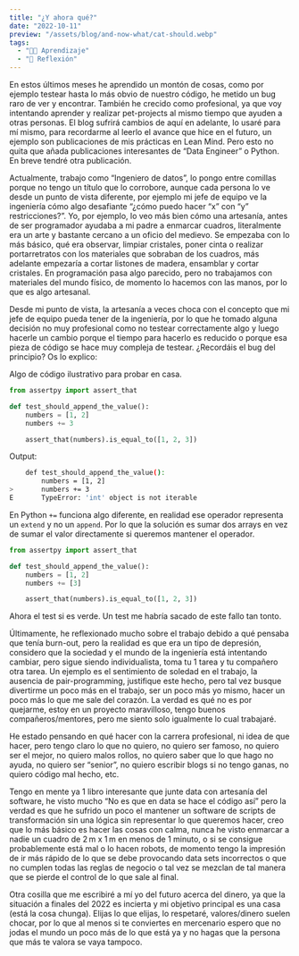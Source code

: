 ```yaml
---
title: "¿Y ahora qué?"
date: "2022-10-11"
preview: "/assets/blog/and-now-what/cat-should.webp"
tags:
  - "👨‍💻 Aprendizaje"
  - "🧠 Reflexión"
---
```


En estos últimos meses he aprendido un montón de cosas, como por ejemplo testear
hasta lo más obvio de nuestro código, he metido un bug raro de ver y encontrar.
También he crecido como profesional, ya que voy intentando aprender y realizar
pet-projects al mismo tiempo que ayuden a otras personas. El blog sufrirá
cambios de aquí en adelante, lo usaré para mí mismo, para recordarme al leerlo
el avance que hice en el futuro, un ejemplo son publicaciones de mis prácticas
en Lean Mind. Pero esto no quita que añada publicaciones interesantes de “Data
Engineer” o Python. En breve tendré otra publicación.

Actualmente, trabajo como “Ingeniero de datos”, lo pongo entre comillas porque
no tengo un título que lo corrobore, aunque cada persona lo ve desde un punto de
vista diferente, por ejemplo mi jefe de equipo ve la ingeniería cómo algo
desafiante “¿cómo puedo hacer “x” con “y” restricciones?”. Yo, por ejemplo, lo
veo más bien cómo una artesanía, antes de ser programador ayudaba a mi padre a
enmarcar cuadros, literalmente era un arte y bastante cercano a un oficio del
medievo. Se empezaba con lo más básico, qué era observar, limpiar cristales,
poner cinta o realizar portarretratos con los materiales que sobraban de los
cuadros, más adelante empezaría a cortar listones de madera, ensamblar y cortar
cristales. En programación pasa algo parecido, pero no trabajamos con materiales
del mundo físico, de momento lo hacemos con las manos, por lo que es algo
artesanal.

Desde mi punto de vista, la artesanía a veces choca con el concepto que mi jefe
de equipo pueda tener de la ingeniería, por lo que he tomado alguna decisión no
muy profesional como no testear correctamente algo y luego hacerle un cambio
porque el tiempo para hacerlo es reducido o porque esa pieza de código se hace
muy compleja de testear. ¿Recordáis el bug del principio? Os lo explico:

Algo de código ilustrativo para probar en casa.

```python
from assertpy import assert_that

def test_should_append_the_value():
    numbers = [1, 2]
    numbers += 3

    assert_that(numbers).is_equal_to([1, 2, 3])
```

Output:

```bash
    def test_should_append_the_value():
        numbers = [1, 2]
>       numbers += 3
E       TypeError: 'int' object is not iterable
```

En Python `+=` funciona algo diferente, en realidad ese operador representa un
`extend` y no un `append`. Por lo que la solución es sumar dos arrays en vez de
sumar el valor directamente si queremos mantener el operador.

```python
from assertpy import assert_that

def test_should_append_the_value():
    numbers = [1, 2]
    numbers += [3]

    assert_that(numbers).is_equal_to([1, 2, 3])
```

Ahora el test si es verde. Un test me habría sacado de este fallo tan tonto.

Últimamente, he reflexionado mucho sobre el trabajo debido a qué pensaba que
tenía burn-out, pero la realidad es que era un tipo de depresión, considero que
la sociedad y el mundo de la ingeniería está intentando cambiar, pero sigue
siendo individualista, toma tu 1 tarea y tu compañero otra tarea. Un ejemplo es
el sentimiento de soledad en el trabajo, la ausencia de pair-programming,
justifique este hecho, pero tal vez busque divertirme un poco más en el trabajo,
ser un poco más yo mismo, hacer un poco más lo que me sale del corazón. La
verdad es qué no es por quejarme, estoy en un proyecto maravilloso, tengo buenos
compañeros/mentores, pero me siento solo igualmente lo cual trabajaré.

He estado pensando en qué hacer con la carrera profesional, ni idea de que
hacer, pero tengo claro lo que no quiero, no quiero ser famoso, no quiero ser el
mejor, no quiero malos rollos, no quiero saber que lo que hago no ayuda, no
quiero ser “senior”, no quiero escribir blogs si no tengo ganas, no quiero
código mal hecho, etc.

Tengo en mente ya 1 libro interesante que junte data con artesanía del software,
he visto mucho “No es que en data se hace el código así” pero la verdad es que
he sufrido un poco el mantener un software de scripts de transformación sin una
lógica sin representar lo que queremos hacer, creo que lo más básico es hacer
las cosas con calma, nunca he visto enmarcar a nadie un cuadro de 2 m x 1 m en
menos de 1 minuto, o si se consigue probablemente está mal o lo hacen robots, de
momento tengo la impresión de ir más rápido de lo que se debe provocando data
sets incorrectos o que no cumplen todas las reglas de negocio o tal vez se
mezclan de tal manera que se pierde el control de lo que sale al final.

Otra cosilla que me escribiré a mí yo del futuro acerca del dinero, ya que la
situación a finales del 2022 es incierta y mi objetivo principal es una casa
(está la cosa chunga). Elijas lo que elijas, lo respetaré, valores/dinero suelen
chocar, por lo que al menos si te conviertes en mercenario espero que no jodas
el mundo un poco más de lo que está ya y no hagas que la persona que más te
valora se vaya tampoco.
